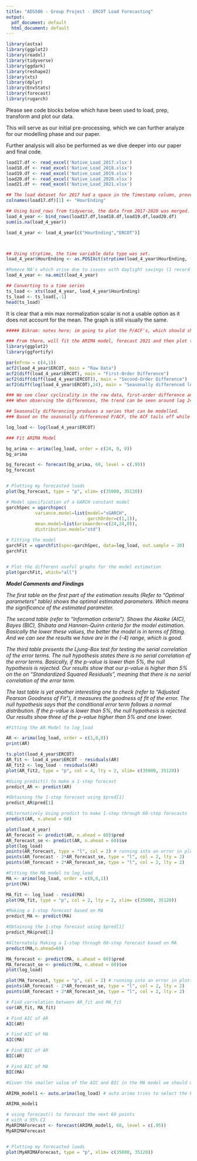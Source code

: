 ```yaml
---
title: "ADS506 - Group Project - ERCOT Load Forecasting"
output:
  pdf_document: default
  html_document: default
---
```


```r

library(astsa)
library(ggplot2)
library(readxl)
library(tidyverse)
library(ggdark)
library(reshape2) 
library(xts)
library(dplyr)
library(EnvStats)
library(forecast)
library(rugarch)
```

Please see code blocks below which have been used to load, prep, transform and plot our data.

This will serve as our initial pre-processing, which we can further analyze for our modelling phase and our paper.

Further analysis will also be performed as we dive deeper into our paper and final code. 


```r
load17.df <- read_excel('Native_Load_2017.xlsx')
load18.df <- read_excel('Native_Load_2018.xlsx')
load19.df <- read_excel('Native_Load_2019.xlsx')
load20.df <- read_excel('Native_Load_2020.xlsx')
load21.df <- read_excel('Native_Load_2021.xlsx')
```


```r
## The load dataset for 2017 had a space in the Timestamp column, preventing the binding of the four years
colnames(load17.df)[1] <- "HourEnding"

## Using bind_rows from tidyverse, the data from 2017-2020 was merged.
load_4_year <- bind_rows(load17.df,load18.df,load19.df,load20.df)
sum(is.na(load_4_year))

load_4_year <- load_4_year[c("HourEnding","ERCOT")]



## Using strptime, the time variable data type was set. 
load_4_year$HourEnding <- as.POSIXct(strptime(load_4_year$HourEnding, format="%m/%d/%Y %H:%M"))

#Remove NA's which arise due to issues with daylight savings (1 record in each year)
load_4_year <- na.omit(load_4_year)

## Converting to a time series
ts_load <- xts(load_4_year, load_4_year$HourEnding)
ts_load <- ts_load[,-1]
head(ts_load)
```



It is clear that a min max normalization scalar is not a usable option as it does not account for the mean. The graph is still visually the same.




```r

##### Bikram: notes here; im going to plot the P/ACF's, which should show if we need to difference, AR(x) and MA(x).

### From there, will fit the ARIMA model, forecast 2021 and then plot the dataset vs forecast
library(ggplot2)
library(ggfortify)

par(mfrow = c(4,1)) 
acf2(load_4_year$ERCOT, main = "Raw Data")
acf2(diff(load_4_year$ERCOT), main = "First-Order Difference")
acf2(diff(diff(load_4_year$ERCOT)), main = "Second-Order Difference")
acf2(diff(log(load_4_year$ERCOT),24), main = "Seasonally differenced logs")

### We see clear cyclicality in the raw data, first-order difference and second order difference. 
### When observing the differences, the trend can be seen around lag 24, indiciating this is a daily autocorrelatioj (e.g. power demand at any given hour today will be highly correlated to the demand at the same time 24, 48, 72 hours ago etc.)

## Seasonally differencing produces a series that can be modelled.
### Based on the seasonally differenced P/ACF, the ACF tails off while the P/ACF cuts off. This indicates an AR(p) model. 

log_load <- log(load_4_year$ERCOT)

```





```r

### Fit ARIMA Model

bg_arima <- arima(log_load, order = c(24, 0, 0))
bg_arima

bg_forecast <- forecast(bg_arima, 60, level = c(.95))
bg_forecast


# Plotting my forecasted loads
plot(bg_forecast, type = "p", xlim= c(35000, 35120))

```




```r

# Model specification of a GARCH constant model
garchSpec = ugarchspec(
           variance.model=list(model="sGARCH",
                               garchOrder=c(1,1)),
           mean.model=list(arimaorder=c(24,24,0)), 
           distribution.model="std")

# Fitting the model
garchFit = ugarchfit(spec=garchSpec, data=log_load, out.sample = 20)
garchFit


# Plot the different useful graphs for the model estimation
plot(garchFit, which="all")
```

***Model Comments and Findings***

*The first table on the first part of the estimation results (Refer to "Optimal parameters" table) shows the optimal estimated parameters. Which means the significance of the estimated parameter.* 

*The second table (refer to "Information criteria"). Shows the Akaike (AIC), Bayes (BIC), Shibata and Hannan-Quinn criteria for the model estimation. Basically the lower these values, the better the model is in terms of fitting. And we can see the results we have are in the (-4) range, which is good.*


*The third table presents the Ljung-Box test for testing the serial correlation of the error terms. The null hypothesis states there is no serial correlation of the error terms. Basically, if the p-value is lower than 5%, the null hypothesis is rejected. Our results show that our p-value is higher than 5% on the on "Standardized Squared Residuals", meaning that there is no serial correlation of the error term.*


*The last table is yet another interesting one to check (refer to "Adjusted Pearson Goodness of Fit"), it measures the goodness of fit of the error. The null hypothesis says that the conditional error term follows a normal distribution. If the p-value is lower than 5%, the null hypothesis is rejected. Our results show three of the p-value higher than 5% and one lower.*







```r

#Fitting the AR Model to log_load

AR <- arima(log_load, order = c(1,0,0))
print(AR)

ts.plot(load_4_year$ERCOT)
AR_fit <- load_4_year$ERCOT - residuals(AR)
AR_fit2 <- log_load - residuals(AR)
plot(AR_fit2, type = "p", col = 4, lty = 2, xlim= c(35000, 35120))

#Using predict() to make a 1-step forecast
predict_AR <- predict(AR)

#Obtaining the 1-step forecast using $pred[1]
predict_AR$pred[1]

#ALternatively Using predict to make 1-step through 60-step forecasts
predict(AR, n.ahead = 60)

plot(load_4_year)
AR_forecast <- predict(AR, n.ahead = 60)$pred
AR_forecast_se <- predict(AR, n.ahead = 60)$se
plot(log_load)
points(AR_forecast, type = "l", col = 2) # running into an error in plotting the follow on forecasted values
points(AR_forecast - 2*AR_forecast_se, type = "l", col = 2, lty = 2)
points(AR_forecast + 2*AR_forecast_se, type = "l", col = 2, lty = 2)

#Fitting the MA model to log_load
MA <- arima(log_load, order = c(0,0,1))
print(MA)

MA_fit <- log_load - resid(MA)
plot(MA_fit, type = "p", col = 2, lty = 2, xlim= c(35000, 35120))

#Making a 1-step forecast based on MA
predict_MA <- predict(MA)

#Obtaining the 1-step forecast using $pred[1]
predict_MA$pred[1]

#Alternately Making a 1-step through 60-step forecast based on MA
predict(MA,n.ahead=60)

MA_forecast <- predict(MA, n.ahead = 60)$pred
MA_forecast_se <- predict(MA, n.ahead = 60)$se
plot(log_load)

plot(MA_forecast, type = "p", col = 2) # running into an error in plotting the follow on forecasted values
points(AR_forecast - 2*AR_forecast_se, type = "l", col = 2, lty = 2)
points(AR_forecast + 2*AR_forecast_se, type = "l", col = 2, lty = 2)

# Find correlation between AR_fit and MA_fit
cor(AR_fit, MA_fit)

# Find AIC of AR
AIC(AR)

# Find AIC of MA
AIC(MA)

# Find BIC of AR
BIC(AR)

# Find BIC of MA
BIC(MA)

#Given the smaller value of the AIC and BIC in the MA model we should use that
```


```r
ARIMA_model1 <- auto.arima(log_load) # auto arima tries to select the best model

ARIMA_model1

# using forecast() to forecast the next 60 points
# with a 95% CI
MyARIMAForecast <- forecast(ARIMA_model1, 60, level = c(.95))
MyARIMAForecast


# Plotting my forecasted loads
plot(MyARIMAForecast, type = "p", xlim= c(35000, 35120))
```




